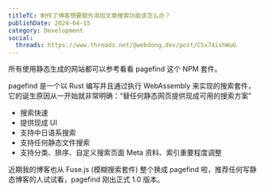 ```yaml
---
titleTC: 制作了博客想要额外添加文章搜索功能该怎么办？
publishDate: 2024-04-15
category: Development
social:
  threads: https://www.threads.net/@webdong.dev/post/C5x74ishWuG
---
```


所有使用静态生成的网站都可以参考看看 pagefind 这个 NPM 套件。

pagefind 是一个以 Rust 编写并且通过执行 WebAssembly 来实现的搜索套件，它的诞生原因从一开始就非常明确：“替任何静态网页提供现成可用的搜索方案”

- 搜索快速
- 提供现成 UI
- 支持中日语系搜索
- 支持任何静态文件搜索
- 支持分类、排序、自定义搜索页面 Meta 资料、索引重要程度调整

近期我的博客也从 Fuse.js (模糊搜索套件) 整个换成 pagefind 啦，推荐任何写静态博客的人试试看，pagefind 刚出正式 1.0 版本。
